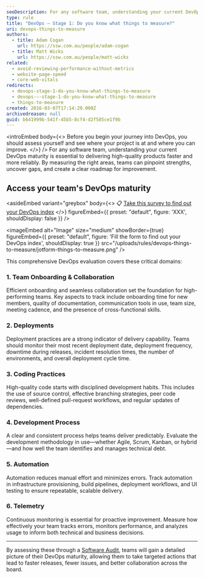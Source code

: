 ```yaml
---
seoDescription: For any software team, understanding your current DevOps maturity is essential to delivering high-quality products faster and more reliably. By measuring the right areas, teams can pinpoint strengths, uncover gaps, and create a clear roadmap for improvement.
type: rule
title: "DevOps – Stage 1: Do you know what things to measure?"
uri: devops-things-to-measure
authors:
  - title: Adam Cogan
    url: https://ssw.com.au/people/adam-cogan
  - title: Matt Wicks
    url: https://ssw.com.au/people/matt-wicks
related:
  - avoid-reviewing-performance-without-metrics
  - website-page-speed
  - core-web-vitals
redirects:
  - devops-stage-1-do-you-know-what-things-to-measure
  - devops-–-stage-1-do-you-know-what-things-to-measure
  - things-to-measure
created: 2016-03-07T17:14:29.000Z
archivedreason: null
guid: b641999b-541f-45b5-8cf4-d2f585ce1f9b
---
```


<introEmbed
  body={<>
Before you begin your journey into DevOps, you should assess yourself and see where your project is at and where you can improve.
  </>}
/>
For any software team, understanding your current DevOps maturity is essential to delivering high-quality products faster and more reliably. By measuring the right areas, teams can pinpoint strengths, uncover gaps, and create a clear roadmap for improvement.

## Access your team's DevOps maturity

<asideEmbed
  variant="greybox"
  body={<>
    📋 [Take this survey to find out your DevOps index](https://form.jotform.com/233467607749873)
  </>}
  figureEmbed={{
    preset: "default",
    figure: 'XXX',
    shouldDisplay: false
  }}
/>

<imageEmbed
  alt="Image"
  size="medium"
  showBorder={true}
  figureEmbed={{
    preset: "default",
    figure: 'Fill the form to find out your DevOps index',
    shouldDisplay: true
  }}
  src="/uploads/rules/devops-things-to-measure/jotform-things-to-measure.png"
/>

This comprehensive DevOps evaluation covers these critical domains:

### 1. Team Onboarding & Collaboration

Efficient onboarding and seamless collaboration set the foundation for high-performing teams. Key aspects to track include onboarding time for new members, quality of documentation, communication tools in use, team size, meeting cadence, and the presence of cross-functional skills.

### 2. Deployments

Deployment practices are a strong indicator of delivery capability. Teams should monitor their most recent deployment date, deployment frequency, downtime during releases, incident resolution times, the number of environments, and overall deployment cycle time.

### 3. Coding Practices

High-quality code starts with disciplined development habits. This includes the use of source control, effective branching strategies, peer code reviews, well-defined pull-request workflows, and regular updates of dependencies.

### 4. Development Process

A clear and consistent process helps teams deliver predictably. Evaluate the development methodology in use—whether Agile, Scrum, Kanban, or hybrid—and how well the team identifies and manages technical debt.

### 5. Automation

Automation reduces manual effort and minimizes errors. Track automation in infrastructure provisioning, build pipelines, deployment workflows, and UI testing to ensure repeatable, scalable delivery.

### 6. Telemetry

Continuous monitoring is essential for proactive improvement. Measure how effectively your team tracks errors, monitors performance, and analyzes usage to inform both technical and business decisions.

---

By assessing these through a [Software Audit](https://www.ssw.com.au/consulting/software-audit), teams will gain a detailed picture of their DevOps maturity, allowing them to take targeted actions that lead to faster releases, fewer issues, and better collaboration across the board.